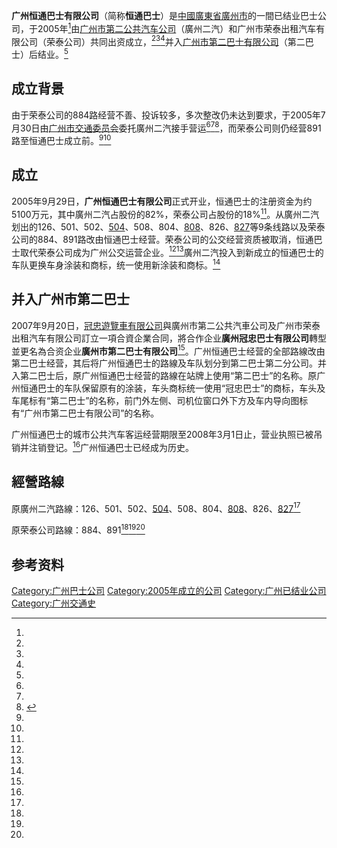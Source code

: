 {{otheruses|恒通巴士}}
{{Infobox Company
| name = 广州恒通巴士有限公司
| name_en = Guangzhou Handle Bus
| logo =
| logo_caption = 
| type = 其他有限责任公司<ref name="工商" />
| predecessor = 
| successor = 广州市第二巴士有限公司
| foundation = {{Start date and age|2005|p=yes}}
| fate = 并入[[广州市第二巴士|广州市第二巴士有限公司]]
| chairman = 
| MD = 
| GM = 
| key_people = 
| location = [[中華人民共和國|中國]][[廣東省|廣東省]][[广州市|广州市]][[天河区|天河区]]中山大道中1011号508房<ref name="工商" />
| slogan = 恒久相伴　通达四方
| industry = [[巴士|巴士]]
| major_shareholder = [[廣州二汽|广州市第二公共汽车公司]]<br />广州市荣泰出租汽车有限公司<ref name="工商" />
| parent = 广州市第二公共汽车公司<ref name="工商" />
| divisions = 
| subsid = 
| homepage = 
}}
'''广州恒通巴士有限公司'''（简称'''恒通巴士'''）是[[中華人民共和國|中國]][[廣東省|廣東省]][[廣州市|廣州市]]的一間已结业巴士公司，于2005年<ref name="2005年" />由[[廣州二汽|广州市第二公共汽车公司]]（廣州二汽）和广州市荣泰出租汽车有限公司（荣泰公司）共同出资成立，<ref name="收编" /><ref name="托管" /><ref name="整治" />并入[[广州市第二巴士|广州市第二巴士有限公司]]（第二巴士）后结业。<ref name="工商" />

== 成立背景 ==
由于荣泰公司的884路经营不善、投诉较多，多次整改仍未达到要求，于2005年7月30日由[[广州市交通委员会|广州市交通委员会]]委托廣州二汽接手营运<ref name="接管" /><ref name="易主" /><ref>{{Citation|url=http://gd.news.sina.com.cn/local/2005-08-10/1580623.html|title=存在42项违章行为 广州884线服务差被接管|work=新浪广东|publisher=|date=2005-08-10|accessdate=2017-02-11|archive-date=2017-02-11|archive-url=https://web.archive.org/web/20170211160001/http://gd.news.sina.com.cn/local/2005-08-10/1580623.html|dead-url=no}}</ref>，而荣泰公司则仍经营891路至恒通巴士成立前。<ref name="收编" /><ref name="托管" />

== 成立 ==
2005年9月29日，'''广州恒通巴士有限公司'''正式开业，恒通巴士的注册资金为约5100万元，其中廣州二汽占股份的82%，荣泰公司占股份的18%<ref name="工商" />。从廣州二汽划出的126、501、502、[[广州公交车504路|504]]、508、804、[[广州市巴士路线808路|808]]、826、[[广州公交827路|827]]等9条线路以及荣泰公司的884、891路改由恒通巴士经营。荣泰公司的公交经营资质被取消，恒通巴士取代荣泰公司成为广州公交运营企业。<ref name="托管" /><ref name="整治" />廣州二汽投入到新成立的恒通巴士的车队更换车身涂装和商标，统一使用新涂装和商标。<ref name="收编" />

== 并入广州市第二巴士 ==
2007年9月20日，[[冠忠巴士集團|冠忠遊覽車有限公司]]與廣州市第二公共汽車公司及广州市荣泰出租汽车有限公司訂立一項合資企業合同，將合作企业'''廣州冠忠巴士有限公司'''轉型並更名為合资企业'''廣州市第二巴士有限公司'''<ref name="二巴" />。广州恒通巴士经营的全部路線改由第二巴士经营，其后将广州恒通巴士的路線及车队划分到第二巴士第二分公司。并入第二巴士后，原广州恒通巴士经营的路線在站牌上使用“第二巴士”的名称。原广州恒通巴士的车队保留原有的涂装，车头商标统一使用“冠忠巴士”的商标，车头及车尾标有“第二巴士”的名称，前门外左侧、司机位窗口外下方及车内导向图标有“广州市第二巴士有限公司”的名称。

广州恒通巴士的城市公共汽车客运经营期限至2008年3月1日止，营业执照已被吊销并注销登记。<ref name="工商" />广州恒通巴士已经成为历史。

== 經營路線 ==
原廣州二汽路線：126、501、502、[[广州公交车504路|504]]、508、804、[[广州市巴士路线808路|808]]、826、[[广州公交827路|827]]<ref name="收编" />

原荣泰公司路線：884、891<ref name="收编" /><ref name="托管" /><ref name="整治" />

== 参考资料==
{{reflist|25em|refs=
<ref name="工商">{{Citation|url=http://gsxt.gzaic.gov.cn/aiccips/GSpublicity/GSpublicityList.html?service=entInfo_M5VhS1J8vAFiyKaY47pyMcHXhjX8Cf+PBiWVATWBRtM=-7PUW92vxF0RgKhiSE63aCw==|title=广州恒通巴士有限公司|work=国家企业信用信息公示系统(广东)|publisher=广东省工商行政管理局|date=}}</ref>
<ref name="2005年">{{Citation|url=http://www.gzbus.com/sitecn/fzlc/914.html|title=2005年|publisher=广州市第二公共汽车公司|date=2012-01-01|access-date=2017-02-02|archive-url=https://web.archive.org/web/20161221003451/http://www.gzbus.com/sitecn/fzlc/914.html|archive-date=2016-12-21|dead-url=yes}}</ref>
<ref name="收编">{{Citation|url=http://www.ycwb.com/gb/content/2005-09/30/content_993406.htm|title=二汽收编荣泰恒通巴士上路|work=金羊网|date=2005-09-30|access-date=2017-02-02|archive-url=https://web.archive.org/web/20161220154201/http://www.ycwb.com/gb/content/2005-09/30/content_993406.htm|archive-date=2016-12-20|dead-url=yes}}</ref>
<ref name="接管">{{Citation|url=http://news.sina.com.cn/o/2005-08-10/13196658866s.shtml|title=884线服务差被二汽接管|work=新浪网|publisher=|date=2005年8月10日}}</ref>
<ref name="托管">{{Citation|url=http://news.sina.com.cn/o/2005-08-09/09016646671s.shtml|title=884公交线路交二汽托管经营|work=新浪网|date=2005年8月9日}}</ref>
<ref name="易主">{{Citation|url=http://news.sina.com.cn/o/2005-08-09/09446647424s.shtml|title=多次整改不达标884路经营易主|work=新浪网|publisher=|date=2005年8月9日}}</ref>
<ref name="整治">{{Citation|url=http://news.163.com/05/0722/12/1P9079030001124T.html|title=公交抢道，连警车都不让 广州将整治"野蛮公交"|work=网易|publisher=|date=2005-07-22|access-date=2017-02-02|archive-url=https://web.archive.org/web/20071009214848/http://news.163.com/05/0722/12/1P9079030001124T.html|archive-date=2007-10-09|dead-url=yes}}</ref>
<ref name="二巴">{{Citation|url=http://www.hmdatalink.com/PDF_C/C01800/c00306(7).pdf|title=須予披露交易出售廣州冠忠50%合作企業權益及收購廣州二巴40%合資企業權益|publisher=冠忠巴士集團有限公司|date=2007-10-23|accessdate=2017-02-02|archive-date=2017-01-07|archive-url=https://web.archive.org/web/20170107170950/http://www.hmdatalink.com/PDF_C/C01800/c00306(7).pdf|dead-url=no}}</ref>
}}

{{广州巴士}}
[[Category:广州巴士公司|Category:广州巴士公司]]
[[Category:2005年成立的公司|Category:2005年成立的公司]]
[[Category:广州已结业公司|Category:广州已结业公司]]
[[Category:广州交通史|Category:广州交通史]]